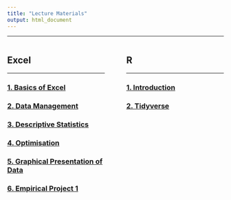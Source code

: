 ```yaml
---
title: "Lecture Materials"
output: html_document
---
```



---

<div style="float: left; width: 45%;">
## Excel

---

### [1. Basics of Excel](content/Module-1-BasicsOfExcel.html){target="_blank"}
### [2. Data Management](content/Module-2-Data-Management.html){target="_blank"}
### [3. Descriptive Statistics](content/Module-3-Descriptive-Stats.html){target="_blank"}
### [4. Optimisation](content/Module-4-Optimisation.html){target="_blank"}
### [5. Graphical Presentation of Data](content/Module-5-GraphicalPresentationOfData.html){target="_blank"}
### [6. Empirical Project 1](content/Module-6-Empirical-Project-1.html){target="_blank"}
</div>

<div style="float: right; width: 45%;">

## R

---

### [1. Introduction](content/Introduction.html){target="_blank"}
### [2. Tidyverse](content/Tidyverse.html){target="_blank"}
</div>

